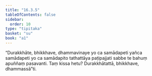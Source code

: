 ```yaml
---
title: "16.3.5"
tableOfContents: false
sidebar:
  order: 10
type: "tipitaka"
basket: "su"
book: "a1"
---
```



<DynamicBreadcrumb />

<Division number="312" book="a1">

<Paragraph number="401" book="a1">
“Durakkhāte, bhikkhave, dhammavinaye yo ca samādapeti yañca samādapeti yo ca samādapito tathattāya paṭipajjati sabbe te bahuṃ apuññaṃ pasavanti. Taṃ kissa hetu? Durakkhātattā, bhikkhave, dhammassā”ti.
</Paragraph>
</Division>